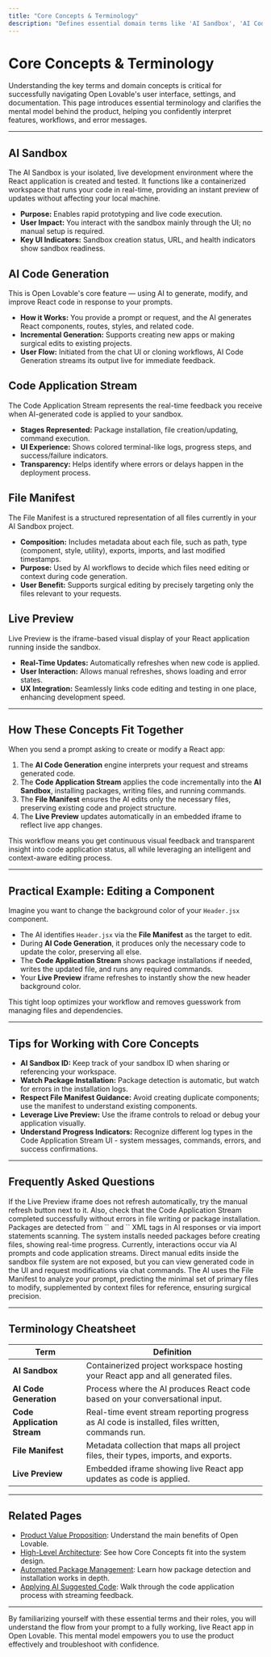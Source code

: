 ```yaml
---
title: "Core Concepts & Terminology"
description: "Defines essential domain terms like 'AI Sandbox', 'AI Code Generation', 'Code Application Stream', 'File Manifest', and 'Live Preview'. Clarifies the product’s mental model, so users can confidently interpret UI, settings, and documentation."
---
```


# Core Concepts & Terminology

Understanding the key terms and domain concepts is critical for successfully navigating Open Lovable's user interface, settings, and documentation. This page introduces essential terminology and clarifies the mental model behind the product, helping you confidently interpret features, workflows, and error messages.

---

## AI Sandbox

The AI Sandbox is your isolated, live development environment where the React application is created and tested. It functions like a containerized workspace that runs your code in real-time, providing an instant preview of updates without affecting your local machine.

- **Purpose:** Enables rapid prototyping and live code execution.
- **User Impact:** You interact with the sandbox mainly through the UI; no manual setup is required.
- **Key UI Indicators:** Sandbox creation status, URL, and health indicators show sandbox readiness.

## AI Code Generation

This is Open Lovable's core feature — using AI to generate, modify, and improve React code in response to your prompts.

- **How it Works:** You provide a prompt or request, and the AI generates React components, routes, styles, and related code.
- **Incremental Generation:** Supports creating new apps or making surgical edits to existing projects.
- **User Flow:** Initiated from the chat UI or cloning workflows, AI Code Generation streams its output live for immediate feedback.

## Code Application Stream

The Code Application Stream represents the real-time feedback you receive when AI-generated code is applied to your sandbox.

- **Stages Represented:** Package installation, file creation/updating, command execution.
- **UI Experience:** Shows colored terminal-like logs, progress steps, and success/failure indicators.
- **Transparency:** Helps identify where errors or delays happen in the deployment process.

## File Manifest

The File Manifest is a structured representation of all files currently in your AI Sandbox project.

- **Composition:** Includes metadata about each file, such as path, type (component, style, utility), exports, imports, and last modified timestamps.
- **Purpose:** Used by AI workflows to decide which files need editing or context during code generation.
- **User Benefit:** Supports surgical editing by precisely targeting only the files relevant to your requests.

## Live Preview

Live Preview is the iframe-based visual display of your React application running inside the sandbox.

- **Real-Time Updates:** Automatically refreshes when new code is applied.
- **User Interaction:** Allows manual refreshes, shows loading and error states.
- **UX Integration:** Seamlessly links code editing and testing in one place, enhancing development speed.

---

## How These Concepts Fit Together

When you send a prompt asking to create or modify a React app:

1. The **AI Code Generation** engine interprets your request and streams generated code.
2. The **Code Application Stream** applies the code incrementally into the **AI Sandbox**, installing packages, writing files, and running commands.
3. The **File Manifest** ensures the AI edits only the necessary files, preserving existing code and project structure.
4. The **Live Preview** updates automatically in an embedded iframe to reflect live app changes.

This workflow means you get continuous visual feedback and transparent insight into code application status, all while leveraging an intelligent and context-aware editing process.

---

## Practical Example: Editing a Component

Imagine you want to change the background color of your `Header.jsx` component.

- The AI identifies `Header.jsx` via the **File Manifest** as the target to edit.
- During **AI Code Generation**, it produces only the necessary code to update the color, preserving all else.
- The **Code Application Stream** shows package installations if needed, writes the updated file, and runs any required commands.
- Your **Live Preview** iframe refreshes to instantly show the new header background color.

This tight loop optimizes your workflow and removes guesswork from managing files and dependencies.

---

## Tips for Working with Core Concepts

- **AI Sandbox ID:** Keep track of your sandbox ID when sharing or referencing your workspace.
- **Watch Package Installation:** Package detection is automatic, but watch for errors in the installation logs.
- **Respect File Manifest Guidance:** Avoid creating duplicate components; use the manifest to understand existing components.
- **Leverage Live Preview:** Use the iframe controls to reload or debug your application visually.
- **Understand Progress Indicators:** Recognize different log types in the Code Application Stream UI - system messages, commands, errors, and success confirmations.

---

## Frequently Asked Questions

<AccordionGroup title="FAQs on Core Concepts">
<Accordion title="What if the Live Preview doesn’t update?">
If the Live Preview iframe does not refresh automatically, try the manual refresh button next to it. Also, check that the Code Application Stream completed successfully without errors in file writing or package installation.
</Accordion>
<Accordion title="How are packages installed automatically?">
Packages are detected from `<package>` and `<packages>` XML tags in AI responses or via import statements scanning. The system installs needed packages before creating files, showing real-time progress.
</Accordion>
<Accordion title="Can I edit the sandbox files manually?">
Currently, interactions occur via AI prompts and code application streams. Direct manual edits inside the sandbox file system are not exposed, but you can view generated code in the UI and request modifications via chat commands.
</Accordion>
<Accordion title="How does the AI know which files to change?">
The AI uses the File Manifest to analyze your prompt, predicting the minimal set of primary files to modify, supplemented by context files for reference, ensuring surgical precision.
</Accordion>
</AccordionGroup>

---

## Terminology Cheatsheet

| Term                 | Definition                                                                                 |
|----------------------|--------------------------------------------------------------------------------------------|
| **AI Sandbox**       | Containerized project workspace hosting your React app and all generated files.          |
| **AI Code Generation**| Process where the AI produces React code based on your conversational input.               |
| **Code Application Stream** | Real-time event stream reporting progress as AI code is installed, files written, commands run. |  
| **File Manifest**    | Metadata collection that maps all project files, their types, imports, and exports.       |
| **Live Preview**     | Embedded iframe showing live React app updates as code is applied.                       |

---

## Related Pages

- [Product Value Proposition](/overview/product-introduction-and-value/product-value-proposition): Understand the main benefits of Open Lovable.
- [High-Level Architecture](/overview/architecture-and-core-concepts/high-level-architecture): See how Core Concepts fit into the system design.
- [Automated Package Management](/guides/advanced-usage-integration/package-management-automation): Learn how package detection and installation works in depth.
- [Applying AI Suggested Code](/guides/getting-started-workflows/apply-ai-changes): Walk through the code application process with streaming feedback.

---

By familiarizing yourself with these essential terms and their roles, you will understand the flow from your prompt to a fully working, live React app in Open Lovable. This mental model empowers you to use the product effectively and troubleshoot with confidence.
